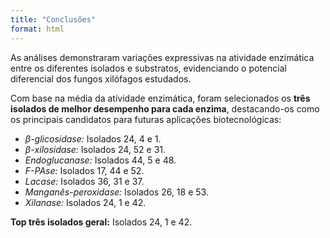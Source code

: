 ```yaml
---
title: "Conclusões"
format: html
---
```


As análises demonstraram variações expressivas na atividade enzimática entre os diferentes isolados e substratos, evidenciando o potencial diferencial dos fungos xilófagos estudados.

Com base na média da atividade enzimática, foram selecionados os **três isolados de melhor desempenho para cada enzima**, destacando-os como os principais candidatos para futuras aplicações biotecnológicas:

-   *β-glicosidase:* Isolados 24, 4 e 1.\
-   *β-xilosidase:* Isolados 24, 52 e 31.\
-   *Endoglucanase:* Isolados 44, 5 e 48.\
-   *F-PAse:* Isolados 17, 44 e 52.\
-   *Lacase:* Isolados 36, 31 e 37.\
-   *Manganês-peroxidase:* Isolados 26, 18 e 53.\
-   *Xilanase:* Isolados 24, 1 e 42.

**Top três isolados geral:** Isolados 24, 1 e 42.

